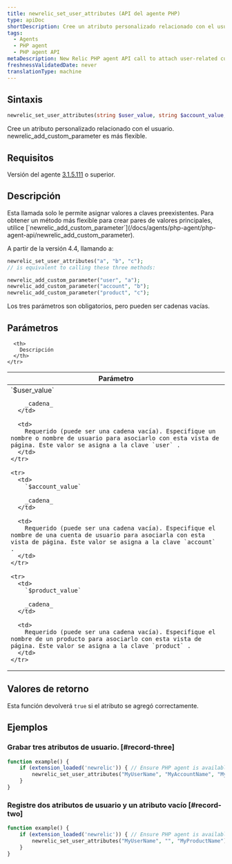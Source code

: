 ```yaml
---
title: newrelic_set_user_attributes (API del agente PHP)
type: apiDoc
shortDescription: Cree un atributo personalizado relacionado con el usuario. newrelic_add_custom_parameter es más flexible.
tags:
  - Agents
  - PHP agent
  - PHP agent API
metaDescription: New Relic PHP agent API call to attach user-related custom attributes to APM and browser events.
freshnessValidatedDate: never
translationType: machine
---
```


## Sintaxis

```php
newrelic_set_user_attributes(string $user_value, string $account_value, string $product_value)
```

Cree un atributo personalizado relacionado con el usuario. newrelic_add_custom_parameter es más flexible.

## Requisitos

Versión del agente [3.1.5.111](/docs/release-notes/agent-release-notes/php-release-notes/php-agent-315111) o superior.

## Descripción

<Callout variant="tip">
  Esta llamada solo le permite asignar valores a claves preexistentes. Para obtener un método más flexible para crear pares de valores principales, utilice [`newrelic_add_custom_parameter`](/docs/agents/php-agent/php-agent-api/newrelic_add_custom_parameter).
</Callout>

A partir de la versión 4.4, llamando a:

```php
newrelic_set_user_attributes("a", "b", "c");
// is equivalent to calling these three methods:

newrelic_add_custom_parameter("user", "a");  
newrelic_add_custom_parameter("account", "b"); 
newrelic_add_custom_parameter("product", "c");
```

Los tres parámetros son obligatorios, pero pueden ser cadenas vacías.

## Parámetros

<table>
  <thead>
    <tr>
      <th width="25%">
        Parámetro
      </th>

      <th>
        Descripción
      </th>
    </tr>
  </thead>

  <tbody>
    <tr>
      <td>
        `$user_value`

        _cadena_
      </td>

      <td>
        Requerido (puede ser una cadena vacía). Especifique un nombre o nombre de usuario para asociarlo con esta vista de página. Este valor se asigna a la clave `user` .
      </td>
    </tr>

    <tr>
      <td>
        `$account_value`

        _cadena_
      </td>

      <td>
        Requerido (puede ser una cadena vacía). Especifique el nombre de una cuenta de usuario para asociarla con esta vista de página. Este valor se asigna a la clave `account` .
      </td>
    </tr>

    <tr>
      <td>
        `$product_value`

        _cadena_
      </td>

      <td>
        Requerido (puede ser una cadena vacía). Especifique el nombre de un producto para asociarlo con esta vista de página. Este valor se asigna a la clave `product` .
      </td>
    </tr>
  </tbody>
</table>

## Valores de retorno

Esta función devolverá `true` si el atributo se agregó correctamente.

## Ejemplos

### Grabar tres atributos de usuario. [#record-three]

```php
function example() {
    if (extension_loaded('newrelic')) { // Ensure PHP agent is available
        newrelic_set_user_attributes("MyUserName", "MyAccountName", "MyProductName");
    }
}
```

### Registre dos atributos de usuario y un atributo vacío [#record-two]

```php
function example() {
    if (extension_loaded('newrelic')) { // Ensure PHP agent is available
        newrelic_set_user_attributes("MyUserName", "", "MyProductName");
    }
}
```